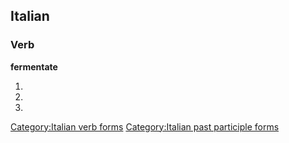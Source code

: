 ==Italian==

===Verb===
'''fermentate'''

# {{form of|[[second-person|Second-person]] [[plural]] [[present tense]]|fermentare|lang=Italian}}
# {{form of|Second-person plural [[imperative]]|fermentare|lang=Italian}}
# {{form of|[[feminine|Feminine]] plural|fermentato}}

[[Category:Italian verb forms]]
[[Category:Italian past participle forms]]